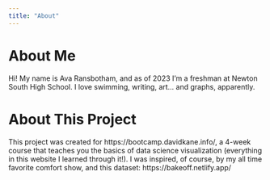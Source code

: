 ```yaml
---
title: "About"
---
```


# About Me
Hi! My name is Ava Ransbotham, and as of 2023 I'm a freshman at Newton South High School. I love swimming, writing, art... and graphs, apparently. 

# About This Project
This project was created for https://bootcamp.davidkane.info/, a 4-week course that teaches you the basics of data science visualization (everything in this website I learned through it!). I was inspired, of course, by my all time favorite comfort show, and this dataset: https://bakeoff.netlify.app/
